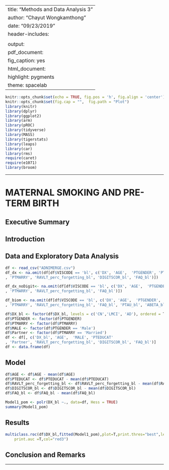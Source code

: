 
---
title: "Methods and Data Analysis 3"
author: "Chayut Wongkamthong"
date: "09/23/2019"
header-includes:
  \usepackage{float}
output:
  pdf_document: 
    fig_caption: yes
  html_document:
    highlight: pygments
    theme: spacelab
---

```{r setup, include=FALSE}
knitr::opts_chunk$set(echo = TRUE, fig.pos = 'h', fig.align = 'center')
knitr::opts_chunk$set(fig.cap = "",  fig.path = "Plot")
library(knitr)
library(dplyr)
library(ggplot2)
library(arm)
library(pROC)
library(tidyverse)
library(MASS)
library(tigerstats)
library(leaps)
library(car)
library(rms)
require(caret)
require(e1071)
library(broom)
```

* * *

# MATERNAL SMOKING AND PRE-TERM BIRTH

## Executive Summary


## Introduction 


## Data and Exploratory Data Analysis

```{r, echo = FALSE, include=FALSE}
df <- read_csv("ADNIMERGE.csv") 
df_dx <- na.omit(df[df$VISCODE == 'bl', c('DX', 'AGE',  'PTGENDER', 'PTEDUCAT'
, 'PTMARRY', 'RAVLT_perc_forgetting_bl', 'DIGITSCOR_bl', 'FAQ_bl')])

df_dx_noDigit<- na.omit(df[df$VISCODE == 'bl', c('DX', 'AGE',  'PTGENDER', 'PTEDUCAT'
, 'PTMARRY', 'RAVLT_perc_forgetting_bl', 'FAQ_bl')])

df_biom <- na.omit(df[df$VISCODE == 'bl', c('DX', 'AGE',  'PTGENDER', 'PTEDUCAT'
, 'PTMARRY', 'RAVLT_perc_forgetting_bl', 'FAQ_bl', 'PTAU_bl', 'ABETA_bl', 'Hippocampus_bl')])

df$DX_bl <- factor(df$DX_bl, levels = c('CN','LMCI', 'AD'), ordered = T)
df$PTGENDER <- factor(df$PTGENDER)
df$PTMARRY <- factor(df$PTMARRY)
df$MALE <- factor(df$PTGENDER == 'Male')
df$Partner <- factor(df$PTMARRY == 'Married')
df <- df[, c('DX_bl', 'AGE',  'MALE', 'PTEDUCAT'
, 'Partner', 'RAVLT_perc_forgetting_bl', 'DIGITSCOR_bl', 'FAQ_bl')]
df <- data.frame(df)
```

  
  
## Model
```{r}
df$AGE <- df$AGE - mean(df$AGE)
df$PTEDUCAT <- df$PTEDUCAT - mean(df$PTEDUCAT)
df$RAVLT_perc_forgetting_bl <- df$RAVLT_perc_forgetting_bl - mean(df$RAVLT_perc_forgetting_bl)
df$DIGITSCOR_bl <- df$DIGITSCOR_bl - mean(df$DIGITSCOR_bl)
df$FAQ_bl <- df$FAQ_bl - mean(df$FAQ_bl)

Model1_pom <- polr(DX_bl ~., data=df, Hess = TRUE)
summary(Model1_pom)

```



## Results

```{r}
multiclass.roc(df$DX_bl,fitted(Model1_pom),plot=T,print.thres="best",legacy.axes=T,
    print.auc =T,col="red3")
```


## Conclusion and Remarks


* * *